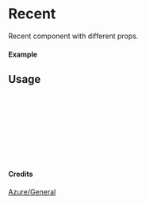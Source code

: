 
<Meta of={Recent} title="Azure/General/Recent" />

# Recent

Recent component with different props.

#### Example

<Canvas of={Recent.Primary} />

## Usage

```ts
import { Recent } from "yadl-ui";

const Example = () => {
  return (
      <Recent />
  );
};

export default Example;
```

#### Credits
[Azure/General](https://learn.microsoft.com/en-us/azure/architecture/icons/)
